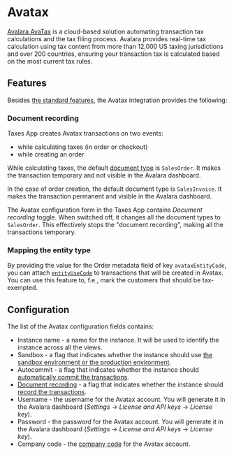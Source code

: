# Avatax

[Avalara AvaTax](https://www.avalara.com/us/en/index.html) is a cloud-based solution automating transaction tax calculations and the tax filing process. Avalara
provides real-time tax calculation using tax content from more than 12,000 US taxing jurisdictions and over 200
countries, ensuring your transaction tax is calculated based on the most current tax rules.

## Features

Besides [the standard features](/docs/developer/app-store/apps/taxes/overview#features), the Avatax integration provides the following:

### Document recording

Taxes App creates Avatax transactions on two events:

- while calculating taxes (in order or checkout)
- while creating an order

While calculating taxes, the default [document type](https://developer.avalara.com/avatax/dev-guide/transactions/document-types/) is `SalesOrder`. It makes the transaction temporary and not visible in the Avalara dashboard.

In the case of order creation, the default document type is `SalesInvoice`. It makes the transaction permanent and visible in the Avalara dashboard.

The Avatax configuration form in the Taxes App contains _Document recording_ toggle. When switched off, it changes all the document types to `SalesOrder`. This effectively stops the "document recording", making all the transactions temporary.

### Mapping the entity type

By providing the value for the Order metadata field of key `avataxEntityCode`, you can attach [`entityUseCode`](https://developer.avalara.com/erp-integration-guide/sales-tax-badge/designing/entity-code/) to transactions that will be created in Avatax. You can use this feature to, f.e., mark the customers that should be tax-exempted.

## Configuration

The list of the Avatax configuration fields contains:

- Instance name - a name for the instance. It will be used to identify the instance across all the views.
- Sandbox - a flag that indicates whether the instance should use [the sandbox environment or the production environment](https://developer.avalara.com/erp-integration-guide/sales-tax-badge/authentication-in-avatax/sandbox-vs-production/).
- Autocommit - a flag that indicates whether the instance should [automatically commit the transactions](https://developer.avalara.com/communications/dev-guide_rest_v2/commit-uncommit/).
- [Document recording](#document-recording) - a flag that indicates whether the instance should [record the transactions](https://developer.avalara.com/ecommerce-integration-guide/sales-tax-badge/designing/disable-document-recording/).
- Username - the username for the Avatax account. You will generate it in the Avalara dashboard (_Settings_ → _License and API keys_ → _License key_).
- Password - the password for the Avatax account. You will generate it in the Avalara dashboard (_Settings_ → _License and API keys_ → _License key_).
- Company code - the [company code](https://developer.avalara.com/ecommerce-integration-guide/sales-tax-badge/transactions/simple-transactions/company-codes/) for the Avatax account.
